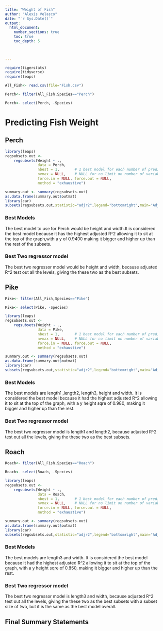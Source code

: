 ```yaml
---
title: "Weight of Fish"
author: "Alexis Velasco"
date: "`r Sys.Date()`"  
output: 
  html_document:
    number_sections: true
    toc: true
    toc_depth: 5

 
    
---
```



```r
require(tigerstats)
require(tidyverse)
require(leaps)
```
```r
All_Fish<- read.csv(file="Fish.csv")
```
```r
Perch<- filter(All_Fish,Species=="Perch")
```
```r
Perch<- select(Perch, -Species)
```
 



# Predicting Fish Weight


## Perch

```r
library(leaps)
regsubsets.out <-
    regsubsets(Weight ~ .,
               data = Perch,
               nbest = 1,       # 1 best model for each number of predictors
               nvmax = NULL,    # NULL for no limit on number of variables
               force.in = NULL, force.out = NULL,
               method = "exhaustive")

summary.out <- summary(regsubsets.out)
as.data.frame(summary.out$outmat)
library(car)
subsets(regsubsets.out,statistic="adjr2",legend="bottomright",main="Adjusted R^2")
```


### Best Models
The best model to use for Perch would be height and width.It is considered the best model because it has the highest adjusted R^2 allowing it to sit at the top of the graph,with a y of 0.9400 making it bigger and higher up than the rest of the subsets. 

### Best Two regressor model
The best two regressor model would be height and width, because adjusted R^2 test out all the levels, giving the these two as the best subsets. 
 

## Pike

```r
Pike<- filter(All_Fish,Species=="Pike")
```
```r
Pike<- select(Pike, -Species)
```


```r
library(leaps)
regsubsets.out <-
    regsubsets(Weight ~ .,
               data = Pike,
               nbest = 1,       # 1 best model for each number of predictors
               nvmax = NULL,    # NULL for no limit on number of variables
               force.in = NULL, force.out = NULL,
               method = "exhaustive")

summary.out <- summary(regsubsets.out)
as.data.frame(summary.out$outmat)
library(car)
subsets(regsubsets.out,statistic="adjr2",legend="bottomright",main="Adjusted R^2")
```

### Best Models
The best models are length1 ,length2, length3, height and width. It is considered the best model because it  had the highest adjusted R^2 allowing it to sit at the top of the graph, with a y height sqre of 0.980, making it bigger and higher up than the rest. 

### Best Two regressor model
The best two regressor model is length1 and length2, because adjusted R^2 test out all the levels, giving the these two as the best subsets. 

## Roach
```r
Roach<- filter(All_Fish,Species=="Roach")
```
```r
Roach<- select(Roach, -Species)
```

```r
library(leaps)
regsubsets.out <-
    regsubsets(Weight ~ .,
               data = Roach,
               nbest = 1,       # 1 best model for each number of predictors
               nvmax = NULL,    # NULL for no limit on number of variables
               force.in = NULL, force.out = NULL,
               method = "exhaustive")

summary.out <- summary(regsubsets.out)
as.data.frame(summary.out$outmat)
library(car)
subsets(regsubsets.out,statistic="adjr2",legend="bottomright",main="Adjusted R^2")
```
### Best Models

The best models are length3 and width. It is considered the best model because it  had the highest adjusted R^2 allowing it to sit at the top of the graph, with a y height sqre of 0.850, making it bigger and higher up than the rest. 

### Best Two regressor model
The best two regressor model is length3 and width, because adjusted R^2 test out all the levels, giving the these two as the best subsets with a subset size of two, but it is the same as the best model overall. 

## Final Summary Statements